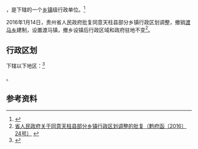 {{中国乡级行政区|52/26/27/201/000}}

'''{{PAGENAMEBASE}}'''，是{{PRC admin/fullname|52/26/27/201/000|3}}下辖的一个[[乡镇|乡镇]]级行政单位。<ref>{{PRC admin/ref sgc|{{PRC admin/parent|52/26/27/201/000}}}}</ref>

2016年1月14日，贵州省人民政府批复同意天柱县部分乡镇行政区划调整，撤销[[渡马乡_(天柱县)|渡马乡]]建制，设置渡马镇，撤乡设镇后行政区域和政府驻地不变<ref>[http://www.gzgov.gov.cn/xxgk/jbxxgk/fgwj/zfwj/qfh/201601/t20160122_368841.html 省人民政府关于同意天柱县部分乡镇行政区划调整的批复（黔府函〔2016〕24号）] {{webarchive|url=https://web.archive.org/web/20170906230213/http://www.gzgov.gov.cn/xxgk/jbxxgk/fgwj/zfwj/qfh/201601/t20160122_368841.html |date=2017-09-06 }}</ref>。

== 行政区划 ==

{{PAGENAMEBASE}}下辖以下地区：<ref>{{PRC admin/ref sgc|52/26/27/201/000}}</ref>

{{PRC admin/children|52/26/27/201/000}}。

== 参考资料 ==

{{reflist}}

{{行政区划小作品}}
{{PRC admin/navcat|52/26/27/201/000}}